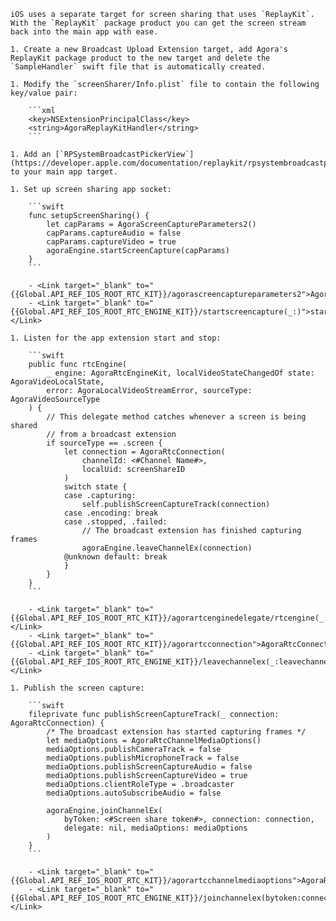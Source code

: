     iOS uses a separate target for screen sharing that uses `ReplayKit`. With the `ReplayKit` package product you can get the screen stream back into the main app with ease.

    1. Create a new Broadcast Upload Extension target, add Agora's ReplayKit package product to the new target and delete the `SampleHandler` swift file that is automatically created.

    1. Modify the `screenSharer/Info.plist` file to contain the following key/value pair:

        ```xml
        <key>NSExtensionPrincipalClass</key>
		<string>AgoraReplayKitHandler</string>
        ```

    1. Add an [`RPSystemBroadcastPickerView`](https://developer.apple.com/documentation/replaykit/rpsystembroadcastpickerview) to your main app target.

    1. Set up screen sharing app socket:

        ```swift
        func setupScreenSharing() {
            let capParams = AgoraScreenCaptureParameters2()
            capParams.captureAudio = false
            capParams.captureVideo = true
            agoraEngine.startScreenCapture(capParams)
        }
        ```

        - <Link target="_blank" to="{{Global.API_REF_IOS_ROOT_RTC_KIT}}/agorascreencaptureparameters2">AgoraScreenCaptureParameters2</Link>
        - <Link target="_blank" to="{{Global.API_REF_IOS_ROOT_RTC_ENGINE_KIT}}/startscreencapture(_:)">startScreenCapture(_:)</Link>

    1. Listen for the app extension start and stop:

        ```swift
        public func rtcEngine(
            _ engine: AgoraRtcEngineKit, localVideoStateChangedOf state: AgoraVideoLocalState,
            error: AgoraLocalVideoStreamError, sourceType: AgoraVideoSourceType
        ) {
            // This delegate method catches whenever a screen is being shared
            // from a broadcast extension
            if sourceType == .screen {
                let connection = AgoraRtcConnection(
                    channelId: <#Channel Name#>,
                    localUid: screenShareID
                )
                switch state {
                case .capturing:
                    self.publishScreenCaptureTrack(connection)
                case .encoding: break
                case .stopped, .failed:
                    // The broadcast extension has finished capturing frames
                    agoraEngine.leaveChannelEx(connection)
                @unknown default: break
                }
            }
        }
        ```

        - <Link target="_blank" to="{{Global.API_REF_IOS_ROOT_RTC_KIT}}/agorartcenginedelegate/rtcengine(_:localvideostatechangedof:error:sourcetype:)">rtcEngine(_:localVideoStateChangedOf:error:sourceType:)</Link>
        - <Link target="_blank" to="{{Global.API_REF_IOS_ROOT_RTC_KIT}}/agorartcconnection">AgoraRtcConnection</Link>
        - <Link target="_blank" to="{{Global.API_REF_IOS_ROOT_RTC_ENGINE_KIT}}/leavechannelex(_:leavechannelblock:)">leaveChannelEx(_:leaveChannelBlock:)</Link>

    1. Publish the screen capture:

        ```swift
        fileprivate func publishScreenCaptureTrack(_ connection: AgoraRtcConnection) {
            /* The broadcast extension has started capturing frames */
            let mediaOptions = AgoraRtcChannelMediaOptions()
            mediaOptions.publishCameraTrack = false
            mediaOptions.publishMicrophoneTrack = false
            mediaOptions.publishScreenCaptureAudio = false
            mediaOptions.publishScreenCaptureVideo = true
            mediaOptions.clientRoleType = .broadcaster
            mediaOptions.autoSubscribeAudio = false
            
            agoraEngine.joinChannelEx(
                byToken: <#Screen share token#>, connection: connection,
                delegate: nil, mediaOptions: mediaOptions
            )
        }
        ```

        - <Link target="_blank" to="{{Global.API_REF_IOS_ROOT_RTC_KIT}}/agorartcchannelmediaoptions">AgoraRtcChannelMediaOptions</Link>
        - <Link target="_blank" to="{{Global.API_REF_IOS_ROOT_RTC_ENGINE_KIT}}/joinchannelex(bytoken:connection:delegate:mediaoptions:joinsuccess:)">joinChannelEx(byToken:connection:delegate:mediaOptions:joinSuccess:)</Link>
